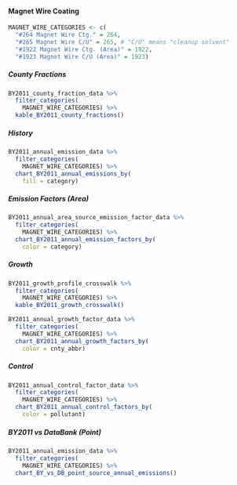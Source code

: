 #### Magnet Wire Coating {#petprod-coat-indcom-magnet-wire}

```r
MAGNET_WIRE_CATEGORIES <- c(
  "#264 Magnet Wire Ctg." = 264,
  "#265 Magnet Wire C/U" = 265, # "C/U" means "cleanup solvent"
  "#1922 Magnet Wire Ctg. (Area)" = 1922,
  "#1923 Magnet Wire C/U (Area)" = 1923)
```

##### County Fractions {-}

```r
BY2011_county_fraction_data %>%
  filter_categories(
    MAGNET_WIRE_CATEGORIES) %>%
  kable_BY2011_county_fractions()
```

##### History {-}

```r
BY2011_annual_emission_data %>%
  filter_categories(
    MAGNET_WIRE_CATEGORIES) %>%
  chart_BY2011_annual_emissions_by(
    fill = category) 
```

##### Emission Factors (Area) {-}

```r
BY2011_annual_area_source_emission_factor_data %>%
  filter_categories(
    MAGNET_WIRE_CATEGORIES) %>%
  chart_BY2011_annual_emission_factors_by(
    color = category)
```

##### Growth {-}

```r
BY2011_growth_profile_crosswalk %>%
  filter_categories(
    MAGNET_WIRE_CATEGORIES) %>%
  kable_BY2011_growth_crosswalk()
```

```r
BY2011_annual_growth_factor_data %>%
  filter_categories(
    MAGNET_WIRE_CATEGORIES) %>%
  chart_BY2011_annual_growth_factors_by(
    color = cnty_abbr) 
```

##### Control {-}

```r
BY2011_annual_control_factor_data %>%
  filter_categories(
    MAGNET_WIRE_CATEGORIES) %>%
  chart_BY2011_annual_control_factors_by(
    color = pollutant) 
```

##### BY2011 vs DataBank (Point) {-}

```r
BY2011_annual_emission_data %>%
  filter_categories(
    MAGNET_WIRE_CATEGORIES) %>%
  chart_BY_vs_DB_point_source_annual_emissions()
```


